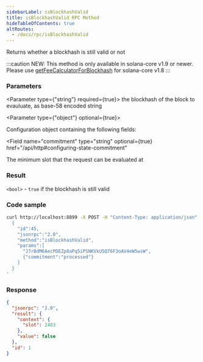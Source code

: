 ```yaml
---
sidebarLabel: isBlockhashValid
title: isBlockhashValid RPC Method
hideTableOfContents: true
altRoutes:
  - /docs/rpc/isBlockhashValid
---
```


Returns whether a blockhash is still valid or not

:::caution NEW: This method is only available in solana-core v1.9 or newer.
Please use [getFeeCalculatorForBlockhash](#getfeecalculatorforblockhash) for
solana-core v1.8 :::

<DocSideBySide>

<DocLeftSide>

### Parameters

<Parameter type={"string"} required={true}>
  the blockhash of the block to evauluate, as base-58 encoded string
</Parameter>

<Parameter type={"object"} optional={true}>

Configuration object containing the following fields:

<Field
  name="commitment"
  type="string"
  optional={true}
  href="/api/http#configuring-state-commitment"
></Field>

<Field name="minContextSlot" type="number" optional={true}>
  The minimum slot that the request can be evaluated at
</Field>

</Parameter>

### Result

`<bool>` - `true` if the blockhash is still valid

</DocLeftSide>

<DocRightSide>

### Code sample

```bash
curl http://localhost:8899 -X POST -H "Content-Type: application/json" -d '
  {
    "id":45,
    "jsonrpc":"2.0",
    "method":"isBlockhashValid",
    "params":[
      "J7rBdM6AecPDEZp8aPq5iPSNKVkU5Q76F3oAV4eW5wsW",
      {"commitment":"processed"}
    ]
  }
'
```

### Response

```json
{
  "jsonrpc": "2.0",
  "result": {
    "context": {
      "slot": 2483
    },
    "value": false
  },
  "id": 1
}
```

</DocRightSide>
</DocSideBySide>
